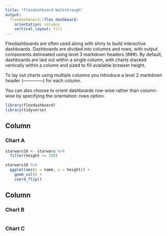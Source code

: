 ```yaml
---
title: "Flexdashboard Walkthrough"
output: 
  flexdashboard::flex_dashboard:
    orientation: columns
    vertical_layout: fill
---
```


Flexdashboards are often used along with shiny to build interactive dashboards. Dashboards are divided into columns and rows, with output components delineated using level 3 markdown headers (###). By default, dashboards are laid out within a single column, with charts stacked vertically within a column and sized to fill available browser height. 

To lay out charts using multiple columns you introduce a level 2 markdown header (--------------) for each column.

You can also choose to orient dashboards row-wise rather than column-wise by specifying the orientation: rows option.



```r
library(flexdashboard)
library(tidyverse)
```

Column {data-width=650}
-----------------------------------------------------------------------
### Chart A

```r
starwars10 <- starwars %>% 
  filter(height >= 180)

starwars10 %>% 
  ggplot(aes(x = name, y = height)) +
    geom_col() +
    coord_flip()
```


Column {data-width=350}
-----------------------------------------------------------------------
### Chart B

```r

```

### Chart C

```r

```

